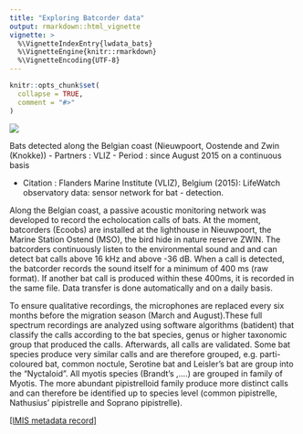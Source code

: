 ```yaml
---
title: "Exploring Batcorder data"
output: rmarkdown::html_vignette
vignette: >
  %\VignetteIndexEntry{lwdata_bats}
  %\VignetteEngine{knitr::rmarkdown}
  %\VignetteEncoding{UTF-8}
---
```


```r
knitr::opts_chunk$set(
  collapse = TRUE,
  comment = "#>"
)
```

<img src='http://www.lifewatch.be/code/images/lwde_zoo.png' class='rightimg'/>

Bats detected along the Belgian coast (Nieuwpoort, Oostende and Zwin (Knokke))
- Partners : VLIZ
- Period : since August 2015 on a continuous basis</li>
- Citation : Flanders Marine Institute (VLIZ), Belgium (2015): LifeWatch observatory data: sensor network for bat - detection.

Along the Belgian coast, a passive acoustic monitoring network was developed to record the echolocation calls of bats. At the moment, batcorders (Ecoobs) are installed at the lighthouse in Nieuwpoort, the Marine Station Ostend (MSO), the bird hide in nature reserve ZWIN. The batcorders continuously listen to the environmental sound and and can detect bat calls above 16 kHz and above -36 dB. When a call is detected, the batcorder records the sound itself for a minimum of 400 ms (raw format). If another bat call is produced within these 400ms, it is recorded in the same file. Data transfer is done automatically and on a daily basis. 

To ensure qualitative recordings, the microphones are replaced every six months before the migration season (March and August).These full spectrum recordings are analyzed using software algorithms (batident) that classify the calls according to the bat species, genus or higher taxonomic group that produced the calls. Afterwards, all calls are validated. Some bat species produce very similar calls and are therefore grouped, e.g. parti-coloured bat, common noctule, Serotine bat and Leisler’s bat are group into the “Nyctaloid”. All myotis species (Brandt’s ,….) are grouped in family of Myotis. The more abundant pipistrelloid family produce more distinct calls and can therefore be identified up to species level (common pipistrelle, Nathusius’ pipistrelle and Soprano pipistrelle).


[[IMIS metadata record]](http://www.vliz.be/en/imis?module=dataset&dasid=5251)
